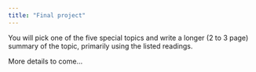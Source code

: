 ```yaml
---
title: "Final project"
---
```


You will pick one of the five special topics and write a longer (2 to 3 page) summary of the topic, primarily using the listed readings. 

More details to come...